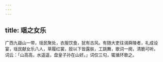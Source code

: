```yaml
---
---
---
```

title: 瑶之女乐
---



广西九嶷山一带，瑶民聚处，衣服饮食，犹有古风。有随大吏往谒舜陵者，礼成设宴，瑶民献女乐八人，草履红裳，胫以下皆露肤，工跳舞，歌词一阕，清脆可听。词云：「山高高，水遥遥，盘皇子孙在山好。」词仅三句，辄循环歌之。